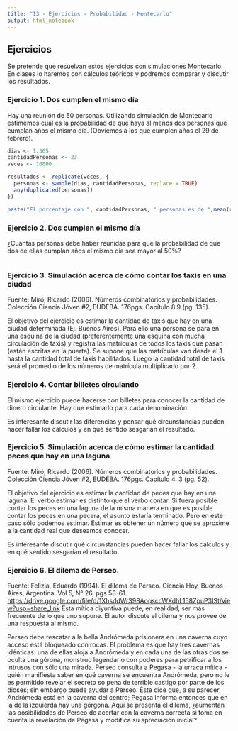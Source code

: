```yaml
---
title: "13 - Ejercicios - Probabilidad - Montecarlo"
output: html_notebook
---
```


## Ejercicios

Se pretende que resuelvan estos ejercicios con simulaciones Montecarlo. En clases lo haremos con cálculos teóricos y podremos comparar y discutir los resultados.

### Ejercicio 1. Dos cumplen el mismo día

Hay una reunión de 50 personas. Utilizando simulación de Montecarlo estimemos cuál es la probabilidad de qué haya al menos dos personas que cumplan años el mismo día. (Obviemos a los que cumplen años el 29 de febrero).

```r
dias <- 1:365
cantidadPersonas <- 23
veces <- 10000

resultados <- replicate(veces, {
  personas <- sample(dias, cantidadPersonas, replace = TRUE)
  any(duplicated(personas))
})

paste("El porcentaje con ", cantidadPersonas, " personas es de ",mean(resultados) * 100, "%", sep = "")
```

### Ejercicio 2. Dos cumplen el mismo día

¿Cuántas personas debe haber reunidas para que la probabilidad de que dos de ellas cumplan años el mismo día sea mayor al 50%?

```r

```

### Ejercicio 3. Simulación acerca de cómo contar los taxis en una ciudad

Fuente: Miró, Ricardo (2006). Números combinatorios y probabilidades. Colección Ciencia Jóven #2, EUDEBA. 176pgs. Capítulo 8.9 (pg. 135).

El objetivo del ejercicio es estimar la cantidad de taxis que hay en una ciudad determinada (Ej. Buenos Aires). Para ello una persona se para en una esquina de la ciudad (preferentemente una esquina con mucha circulación de taxis) y registra las matrículas de todos los taxis que pasan (están escritas en la puerta). Se supone que las matrículas van desde el 1 hasta la cantidad total de taxis habilitados. Luego la cantidad total de taxis será el promedio de los números de matrícula multiplicado por 2.

### Ejercicio 4. Contar billetes circulando

El mismo ejercicio puede hacerse con billetes para conocer la cantidad de dinero circulante. Hay que estimarlo para cada denominación.

Es interesante discutir las diferencias y pensar qué circunstancias pueden hacer fallar los cálculos y en qué sentido sesgarían el resultado.

### Ejercicio 5. Simulación acerca de cómo estimar la cantidad peces que hay en una laguna

Fuente: Miró, Ricardo (2006). Números combinatorios y probabilidades. Colección Ciencia Jóven #2, EUDEBA. 176pgs. Capítulo 4. 3 (pg. 52).

El objetivo del ejercicio es estimar la cantidad de peces que hay en una laguna. El verbo estimar es distinto que el verbo contar. Si fuera posible contar los peces en una laguna de la misma manera en que es posible contar los peces en una pecera, el asunto estaría terminado. Pero en este caso sólo podemos estimar. Estimar es obtener un número que se aproxime a la cantidad real que deseamos conocer.

Es interesante discutir qué circunstancias pueden hacer fallar los cálculos y en qué sentido sesgarían el resultado.

### Ejercicio 6. El dilema de Perseo.

Fuente: Felizia, Eduardo (1994). El dilema de Perseo. Ciencia Hoy, Buenos Aires, Argentina. Vol 5, N° 26, pgs 58-61. <https://drive.google.com/file/d/1XhsddWr398AoqsccWXdhL158ZpuP3ISt/view?usp=share_link> Esta mítica diyuntiva puede, en realidad, ser más frecuente de lo que uno supone. El autor discute el dilema y nos provee de una respuesta al mismo.

Perseo debe rescatar a la bella Andrómeda prisionera en una caverna cuyo acceso está bloqueado con rocas. El problema es que hay tres cavernas idénticas: una de ellas aloja a Andrómeda y en cada una de las otras dos se oculta una górona, monstruo legendario con poderes para petrificar a los intrusos con sólo una mirada. Perseo consulta a Pegasa - la urraca mítica - quién manifiesta saber en qué caverna se encuentra Andrómeda, pero no le es permitido revelar el secreto so pena de terrible castigo por parte de los dioses; sin embargo puede ayudar a Perseo. Éste dice que, a su parecer, Andrómeda está en la caverna del centro; Pegasa informa entonces que en la de la izquierda hay una górgona. Aquí se presenta el dilema, ¿aumentan las posibilidades de Perseo de acertar con la caverna correcta si toma en cuenta la revelación de Pegasa y modifica su apreciación inicial?
